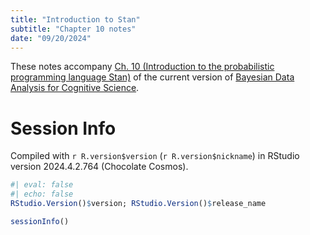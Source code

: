 ```yaml
---
title: "Introduction to Stan"
subtitle: "Chapter 10 notes"
date: "09/20/2024"
---
```


These notes accompany [Ch. 10 (Introduction to the probabilistic programming language Stan)](https://vasishth.github.io/bayescogsci/book/ch-introstan.html) of the current version of [Bayesian Data Analysis for Cognitive Science](https://vasishth.github.io/bayescogsci).


# Session Info

Compiled with `r R.version$version` (`r R.version$nickname`) in RStudio version 2024.4.2.764 (Chocolate Cosmos).

```r
#| eval: false
#| echo: false
RStudio.Version()$version; RStudio.Version()$release_name
```

```r
sessionInfo()
```


